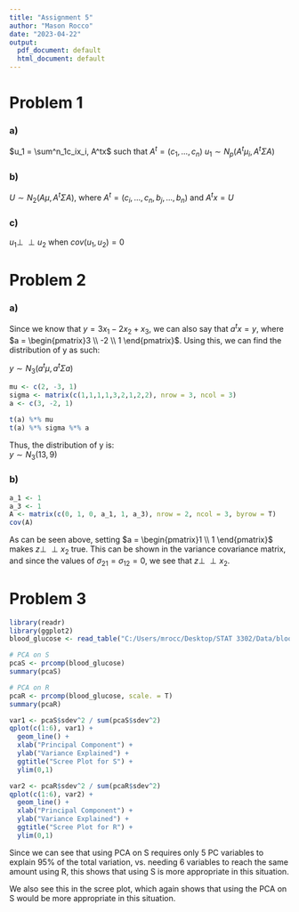 ---
title: "Assignment 5"
author: "Mason Rocco"
date: "2023-04-22"
output:
  pdf_document: default
  html_document: default
---


# Problem 1

### a)
$u_1 = \sum^n_1c_ix_i, A^tx$ such that $A^t = (c_1,...,c_n)$
$u_1\sim N_p(A^t\mu_i,A^t\Sigma{A})$

### b)
$U \sim N_2(A\mu, A^t\Sigma{A})$, where $A^t = (c_i,...,c_n,b_j,...,b_n)$ and $A^tx = U$

### c)
$u_1 \perp\!\!\! \perp u_2$ when $cov(u_1, u_2) = {0}$

# Problem 2 

### a) 
Since we know that $y = 3x_1 -2x_2+x_3$, we can also say that $a^tx = y$, where
$a = \begin{pmatrix}3 \\ -2 \\ 1 \end{pmatrix}$. Using this, we can find the
distribution of y as such:

$y\sim{N_3}(a^t\mu,a^t\Sigma{a})$

```{r}
mu <- c(2, -3, 1)
sigma <- matrix(c(1,1,1,1,3,2,1,2,2), nrow = 3, ncol = 3)
a <- c(3, -2, 1)

t(a) %*% mu
t(a) %*% sigma %*% a
```

Thus, the distribution of y is:
\
$y\sim{N_3}(13, 9)$

### b)
```{r}
a_1 <- 1
a_3 <- 1
A <- matrix(c(0, 1, 0, a_1, 1, a_3), nrow = 2, ncol = 3, byrow = T)
cov(A)
```

As can be seen above, setting $a = \begin{pmatrix}1 \\ 1 \end{pmatrix}$ makes
$z \perp\!\!\! \perp x_2$ true. This can be shown in the variance covariance
matrix, and since the values of $\sigma_{21} = \sigma_{12} = 0$, we see that
$z \perp\!\!\! \perp x_2$.


# Problem 3
```{r, include=FALSE}
library(readr)
library(ggplot2)
blood_glucose <- read_table("C:/Users/mrocc/Desktop/STAT 3302/Data/blood_glucose.txt")
```

```{r}
# PCA on S
pcaS <- prcomp(blood_glucose)
summary(pcaS)

# PCA on R
pcaR <- prcomp(blood_glucose, scale. = T)
summary(pcaR)
```

```{r}
var1 <- pcaS$sdev^2 / sum(pcaS$sdev^2)
qplot(c(1:6), var1) +
  geom_line() +
  xlab("Principal Component") +
  ylab("Variance Explained") +
  ggtitle("Scree Plot for S") +
  ylim(0,1)

var2 <- pcaR$sdev^2 / sum(pcaR$sdev^2)
qplot(c(1:6), var2) +
  geom_line() +
  xlab("Principal Component") +
  ylab("Variance Explained") +
  ggtitle("Scree Plot for R") +
  ylim(0,1)
```




Since we can see that using PCA on S requires only 5 PC variables to explain 95%
of the total variation, vs. needing 6 variables to reach the same amount using R,
this shows that using S is more appropriate in this situation. 

We also see this in the scree plot, which again shows that using the PCA on S
would be more appropriate in this situation.

